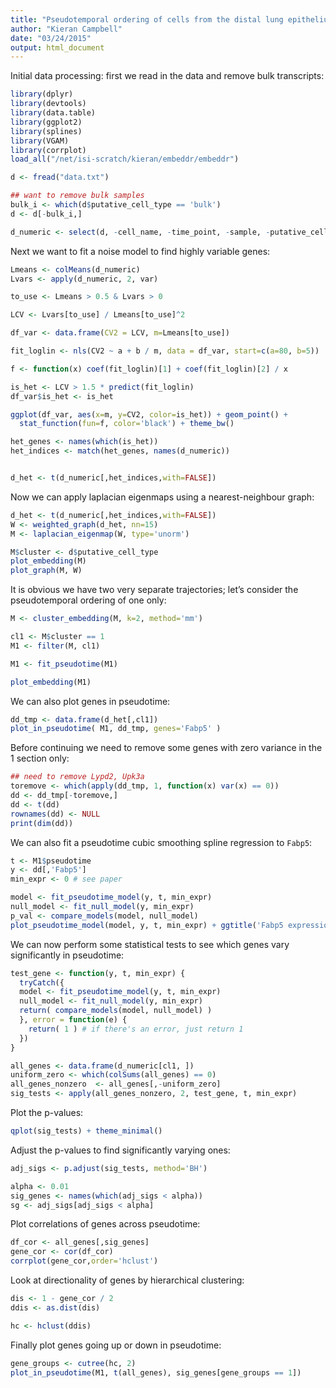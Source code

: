 ```yaml
---
title: "Pseudotemporal ordering of cells from the distal lung epithelium"
author: "Kieran Campbell"
date: "03/24/2015"
output: html_document
---
```


Initial data processing: first we read in the data and remove bulk transcripts:

```r
library(dplyr)
library(devtools)
library(data.table)
library(ggplot2)
library(splines)
library(VGAM)
library(corrplot)
load_all("/net/isi-scratch/kieran/embeddr/embeddr")
```

```r
d <- fread("data.txt")

## want to remove bulk samples
bulk_i <- which(d$putative_cell_type == 'bulk')
d <- d[-bulk_i,]

d_numeric <- select(d, -cell_name, -time_point, -sample, -putative_cell_type)
```

Next we want to fit a noise model to find highly variable genes:
```r
Lmeans <- colMeans(d_numeric)
Lvars <- apply(d_numeric, 2, var)

to_use <- Lmeans > 0.5 & Lvars > 0 

LCV <- Lvars[to_use] / Lmeans[to_use]^2

df_var <- data.frame(CV2 = LCV, m=Lmeans[to_use])

fit_loglin <- nls(CV2 ~ a + b / m, data = df_var, start=c(a=80, b=5)) 

f <- function(x) coef(fit_loglin)[1] + coef(fit_loglin)[2] / x

is_het <- LCV > 1.5 * predict(fit_loglin)
df_var$is_het <- is_het

ggplot(df_var, aes(x=m, y=CV2, color=is_het)) + geom_point() +
  stat_function(fun=f, color='black') + theme_bw()

het_genes <- names(which(is_het))
het_indices <- match(het_genes, names(d_numeric))


d_het <- t(d_numeric[,het_indices,with=FALSE])
```

Now we can apply laplacian eigenmaps using a nearest-neighbour graph:

```r
d_het <- t(d_numeric[,het_indices,with=FALSE])
W <- weighted_graph(d_het, nn=15)
M <- laplacian_eigenmap(W, type='unorm')

M$cluster <- d$putative_cell_type
plot_embedding(M)
plot_graph(M, W)
```

It is obvious we have two very separate trajectories; let's consider the pseudotemporal ordering of one only:

```r
M <- cluster_embedding(M, k=2, method='mm')

cl1 <- M$cluster == 1
M1 <- filter(M, cl1)

M1 <- fit_pseudotime(M1)

plot_embedding(M1)
```

We can also plot genes in pseudotime:

```r
dd_tmp <- data.frame(d_het[,cl1])
plot_in_pseudotime( M1, dd_tmp, genes='Fabp5' )
```

Before continuing we need to remove some genes with zero variance in the 1 section only:
```r
## need to remove Lypd2, Upk3a
toremove <- which(apply(dd_tmp, 1, function(x) var(x) == 0))
dd <- dd_tmp[-toremove,]
dd <- t(dd)
rownames(dd) <- NULL
print(dim(dd))
```

We can also fit a pseudotime cubic smoothing spline regression to `Fabp5`:

```r
t <- M1$pseudotime
y <- dd[,'Fabp5']
min_expr <- 0 # see paper

model <- fit_pseudotime_model(y, t, min_expr)
null_model <- fit_null_model(y, min_expr)
p_val <- compare_models(model, null_model)
plot_pseudotime_model(model, y, t, min_expr) + ggtitle('Fabp5 expression in pseudotime')
```

We can now perform some statistical tests to see which genes vary significantly in pseudotime:

```r
test_gene <- function(y, t, min_expr) {
  tryCatch({
  model <- fit_pseudotime_model(y, t, min_expr)
  null_model <- fit_null_model(y, min_expr)
  return( compare_models(model, null_model) )
  }, error = function(e) {
    return( 1 ) # if there's an error, just return 1
  })
}

all_genes <- data.frame(d_numeric[cl1, ])
uniform_zero <- which(colSums(all_genes) == 0)
all_genes_nonzero  <- all_genes[,-uniform_zero]
sig_tests <- apply(all_genes_nonzero, 2, test_gene, t, min_expr)

```

Plot the p-values:

```r
qplot(sig_tests) + theme_minimal()
```

Adjust the p-values to find significantly varying ones:

```r
adj_sigs <- p.adjust(sig_tests, method='BH')

alpha <- 0.01
sig_genes <- names(which(adj_sigs < alpha))
sg <- adj_sigs[adj_sigs < alpha]
```

Plot correlations of genes across pseudotime:
```r
df_cor <- all_genes[,sig_genes]
gene_cor <- cor(df_cor)
corrplot(gene_cor,order='hclust')
```

Look at directionality of genes by hierarchical clustering:
```r
dis <- 1 - gene_cor / 2
ddis <- as.dist(dis)

hc <- hclust(ddis)
```

Finally plot genes going up or down in pseudotime:
```r
gene_groups <- cutree(hc, 2)
plot_in_pseudotime(M1, t(all_genes), sig_genes[gene_groups == 1])
```
